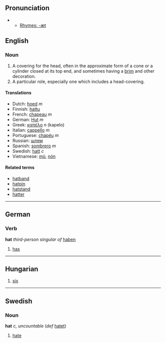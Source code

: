 
==Pronunciation==
**[[Rhymes:English:-æt|Rhymes: -æt]]

==English==
===Noun===
#A covering for the head, often in the approximate form of a cone or a cylinder closed at its top end, and sometimes having a [[brim]] and other decoration.
#A particular role, especially one which includes a head-covering.

====Translations====
*Dutch: [[hoed#Dutch|hoed]] ''m''
*Finnish: [[hattu]]
*French: [[chapeau]] ''m''
*German: [[Hut#German|Hut]] ''m''
*Greek: [[καπέλο]] ''n'' (kapelo)
*Italian: [[cappello]] ''m''
*Portuguese: [[chapéu]] ''m''
*Russian: [[шлем]]
*Spanish: [[sombrero]] ''m''
*Swedish: [[hatt]] ''c''
*Vietnamese: [[mũ]], [[nón]]

====Related terms====
*[[hatband]]
*[[hatpin]]
*[[hatstand]]
*[[hatter]]

----
==German==
===Verb===
'''hat''' ''third-person singular of'' [[haben]]

# [[has]]

----
==Hungarian==

#[[six]]

----
==Swedish==
===Noun===
'''hat''' ''c, uncountable'' (''def'' [[hatet]])

# [[hate]]